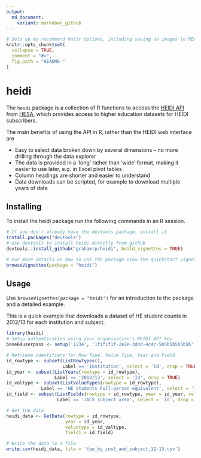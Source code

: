 ```yaml
---
output:
  md_document:
    variant: markdown_github
---
```


<!-- README.md is generated from README.Rmd. Please edit that file -->

```r
# Sets up my recommend knitr options, including saving an images to README-chunkname.png (which is automatically .Rbuildignored.)
knitr::opts_chunk$set(
  collapse = TRUE,
  comment = "#>",
  fig.path = "README-"
)
```

heidi
=====
The `heidi` package is a collection of R functions to access the [HEIDI API](http://www.heidi.ac.uk/index.php/content/view/39/87/) from [HESA](www.hesa.ac.uk), which provides access to higher education datasets for HEIDI subscribers.

The main benefits of using the API in R, rather than the HEIDI web interface are

- Easy to select data broken down by several dimensions -- no more drilling through the data explorer
- The data is provided in a 'long' rather than 'wide' format, making it easier to use later, e.g. in Excel pivot tables
- Column headings are shorter and easier to understand
- Data downloads can be scripted, for example to download multiple years of data

Installing
----------
To install the heidi package run the following commands in an R session.

```r
# If you don't already have the devtools package, install it
install.packages("devtools")
# Use devtools to install heidi directly from github
devtools::install_github("grahamrp/heidi", build_vignettes = TRUE)

# For more details on how to use the package view the quickstart vignette
browseVignettes(package = "heidi")
```

Usage
-----
Use `browseVignettes(package = "heidi")` for an introduction to the package and a detailed example.

This is a quick example that downloads a dataset of HE student counts in 2012/13 for each institution and subject.

```r
library(heidi)
# Setup authentication using your organisation's HEIDI API key
base64userpass <- setup('1234', '1f1f1f1f-2e2e-3d3d-4c4c-5b5b5b5b5b5b')

# Retrieve identifiers for Row Type, Value Type, Year and Field
id_rowtype <- subset(ListRowTypes(), 
                     Label == 'Institution', select = 'Id', drop = TRUE)
id_year <- subset(ListYears(rowtype = id_rowtype),
                  Label == '2012/13', select = 'Id', drop = TRUE)
id_valtype <- subset(ListValueTypes(rowtype = id_rowtype),
             Label == 'HE students Full-person equivalent', select = 'Id', drop = TRUE)
id_field <- subset(ListFields(rowtype = id_rowtype, year = id_year, valuetype = id_valtype),
                   Label == 'JACS subject area', select = 'Id', drop = TRUE)

# Get the data
heidi_data <- GetData(rowtype = id_rowtype,
                      year = id_year,
                      valuetype = id_valtype,
                      field1 = id_field)

# Write the data to a file
write.csv(heidi_data, file = 'fpe_by_inst_and_subject_12-13.csv')
```
